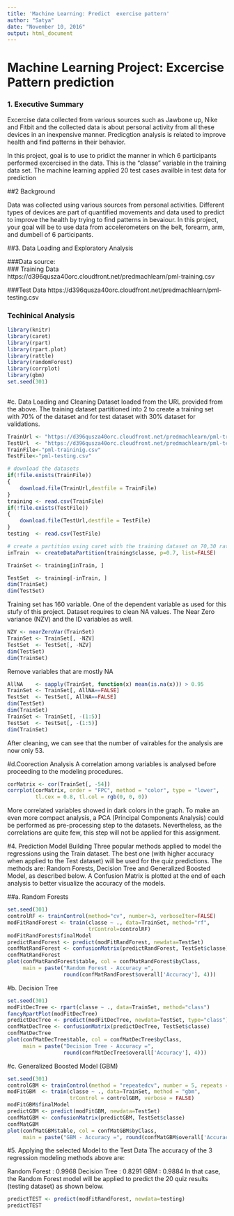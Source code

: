 ---
title: 'Machine Learning: Predict  exercise pattern'
author: "Satya"
date: "November 10, 2016"
output: html_document
---

# Machine Learning Project: Excercise Pattern prediction
### 1. Executive Summary

Excercise data collected from various sources such as Jawbone up, Nike and Fitbit and the collected data is about personal activity from all these devices in an inexpensive manner. Predicgtion analysis is related to improve health and find patterns in their behavior.

In this project, goal is to use to pridict the manner in which 6 participants performed excercised in the data. This is the "classe" variable in the training data set. The machine learning applied 20 test cases availble in test data for prediction

##2 Background

Data was collected using various sources from personal activities. Different types of devices are part of quantified movements and  data used to predict to improve the health by trying to find patterns in bevaiour. In this project, your goal will be to use data from accelerometers on the belt, forearm, arm, and dumbell of 6 participants. 

##3. Data Loading and Exploratory Analysis

###Data source:  
### Training Data
https://d396qusza40orc.cloudfront.net/predmachlearn/pml-training.csv

###Test Data
https://d396qusza40orc.cloudfront.net/predmachlearn/pml-testing.csv


### Techinical Analysis
```{r exr0, echo=TRUE}

 
library(knitr)
library(caret)
library(rpart)
library(rpart.plot)
library(rattle)
library(randomForest)
library(corrplot)
library(gbm)
set.seed(301)
 
```

#c. Data Loading and Cleaning
Dataset loaded from the URL provided from the above. The training dataset partitioned into 2 to create a training set with 70% of the dataset and for test dataset with 30% dataset for validations. 


```{r exr1, echo=TRUE}
TrainUrl <- "https://d396qusza40orc.cloudfront.net/predmachlearn/pml-training.csv"
TestUrl  <- "https://d396qusza40orc.cloudfront.net/predmachlearn/pml-testing.csv"
TrainFile<-"pml-traininig.csv"
TestFile<-"pml-testing.csv"

# download the datasets
if(!file.exists(TrainFile))
{
    download.file(TrainUrl,destfile = TrainFile)
}
training <- read.csv(TrainFile)
if(!file.exists(TestFile))
{
    download.file(TestUrl,destfile = TestFile)
}
testing  <- read.csv(TestFile)

# create a partition using caret with the training dataset on 70,30 ratio
inTrain  <- createDataPartition(training$classe, p=0.7, list=FALSE)

TrainSet <- training[inTrain, ]

TestSet  <- training[-inTrain, ]
dim(TrainSet)
dim(TestSet)
```

Training set has 160 variable. One of the dependent variable as used for this stufy of this project.  Dataset requires to clean NA values. The Near Zero variance (NZV) and the ID variables as well.

```{r exr2, echo=TRUE}
NZV <- nearZeroVar(TrainSet)
TrainSet <- TrainSet[, -NZV]
TestSet  <- TestSet[, -NZV]
dim(TestSet)
dim(TrainSet)

```
Remove variables that are mostly NA
```{r exr21, echo=TRUE}

AllNA    <- sapply(TrainSet, function(x) mean(is.na(x))) > 0.95
TrainSet <- TrainSet[, AllNA==FALSE]
TestSet  <- TestSet[, AllNA==FALSE]
dim(TestSet)
dim(TrainSet)
TrainSet <- TrainSet[, -(1:5)]
TestSet  <- TestSet[, -(1:5)]
dim(TrainSet)
```
After cleaning, we can see that the number of vairables for the analysis are now only 53.

#d.Coorection Analysis
A correlation among variables is analysed before proceeding to the modeling procedures.

```{r exr3, echo=TRUE}
corMatrix <- cor(TrainSet[, -54])
corrplot(corMatrix, order = "FPC", method = "color", type = "lower", 
         tl.cex = 0.8, tl.col = rgb(0, 0, 0))

```
More correlated variables showed in dark colors in the graph. To make an even more compact analysis, a PCA (Principal Components Analysis) could be performed as pre-processing step to the datasets. Nevertheless, as the correlations are quite few, this step will not be applied for this assignment.

#4. Prediction Model Building
Three popular methods applied to model the regressions using the Train dataset. The best one (with higher accuracy when applied to the Test dataset) will be used for the quiz predictions. The methods are: Random Forests, Decision Tree and Generalized Boosted Model, as described below. A Confusion Matrix is plotted at the end of each analysis to better visualize the accuracy of the models.

##a. Random Forests


```{r exr4, echo=TRUE}
set.seed(301)
controlRF <- trainControl(method="cv", number=3, verboseIter=FALSE)
modFitRandForest <- train(classe ~ ., data=TrainSet, method="rf",
                          trControl=controlRF)
modFitRandForest$finalModel
predictRandForest <- predict(modFitRandForest, newdata=TestSet)
confMatRandForest <- confusionMatrix(predictRandForest, TestSet$classe)
confMatRandForest
plot(confMatRandForest$table, col = confMatRandForest$byClass, 
     main = paste("Random Forest - Accuracy =",
                  round(confMatRandForest$overall['Accuracy'], 4)))

```
#b. Decision Tree
```{r exr5, echo=TRUE}
set.seed(301)
modFitDecTree <- rpart(classe ~ ., data=TrainSet, method="class")
fancyRpartPlot(modFitDecTree)
predictDecTree <- predict(modFitDecTree, newdata=TestSet, type="class")
confMatDecTree <- confusionMatrix(predictDecTree, TestSet$classe)
confMatDecTree
plot(confMatDecTree$table, col = confMatDecTree$byClass, 
     main = paste("Decision Tree - Accuracy =",
                  round(confMatDecTree$overall['Accuracy'], 4)))
```
#c. Generalized Boosted Model (GBM)

```{r exr6, echo=TRUE}
set.seed(301)
controlGBM <- trainControl(method = "repeatedcv", number = 5, repeats = 1)
modFitGBM  <- train(classe ~ ., data=TrainSet, method = "gbm",
                    trControl = controlGBM, verbose = FALSE)
modFitGBM$finalModel
predictGBM <- predict(modFitGBM, newdata=TestSet)
confMatGBM <- confusionMatrix(predictGBM, TestSet$classe)
confMatGBM
plot(confMatGBM$table, col = confMatGBM$byClass, 
     main = paste("GBM - Accuracy =", round(confMatGBM$overall['Accuracy'], 4)))
```

#5. Applying the selected Model to the Test Data
The accuracy of the 3 regression modeling methods above are:

Random Forest : 0.9968 Decision Tree : 0.8291 GBM : 0.9884 In that case, the Random Forest model will be applied to predict the 20 quiz results (testing dataset) as shown below.

```{r exr7, echo=TRUE}
predictTEST <- predict(modFitRandForest, newdata=testing)
predictTEST

```
